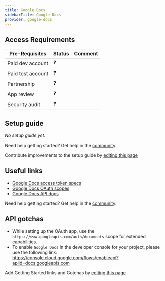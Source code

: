 ```yaml
---
title: Google Docs
sidebarTitle: Google Docs
provider: google-docs
---
```



<Overview />
<PreBuiltTooling provider={providers[pageMetadata.provider]} />
<PreBuiltUseCases />

## Access Requirements
| Pre-Requisites | Status | Comment|
| - | - | - |
| Paid dev account | ❓ |  |
| Paid test account | ❓ |  |
| Partnership | ❓ | |
| App review | ❓ |  |
| Security audit | ❓ | |


## Setup guide

_No setup guide yet._

<Tip>Need help getting started? Get help in the [community](https://nango.dev/slack).</Tip>

<Note>Contribute improvements to the setup guide by [editing this page](https://github.com/nangohq/nango/tree/master/docs-v2/integrations/all/insightly.mdx)</Note>


## Useful links

-   [Google Docs access token specs](https://cloud.google.com/iam/docs/reference/sts/rest/v1/TopLevel/token#response-body)
-   [Google Docs OAuth scopes](https://developers.google.com/docs/api/auth#docs-scopes)
-   [Google Docs API docs](https://developers.google.com/docs/api/reference/rest)

<Tip>Need help getting started? Get help in the [community](https://nango.dev/slack).</Tip>

## API gotchas

-   While setting up the OAuth app, use the `https://www.googleapis.com/auth/documents` scope for extended capabilities.
-   To enable `Google Docs` in the developer console for your project, please use the following link: https://console.cloud.google.com/flows/enableapi?apiid=docs.googleapis.com

<Note>Add Getting Started links and Gotchas by [editing this page](https://github.com/nangohq/nango/tree/master/docs-v2/integrations/all/google-docs.mdx)</Note>
